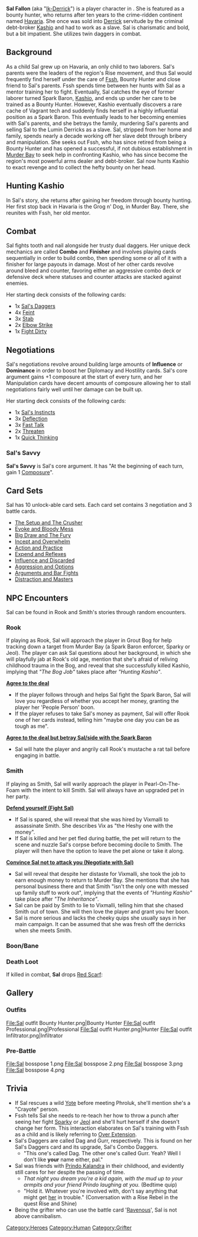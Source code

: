 {{stub}}

{{Character
| race = Human
| location = Havaria - Murder Bay
| faction = grifters
| faction2 = Independent - Bounty hunter
| title = Bounty Hunter
}}

{{quote|Sal's eyes suggest a bright mind, but the roughness of her hands show a hard life.|Sal's Compendium Description}}

'''Sal Fallon''' (aka "[[Ik-Derrick]]") is a player character in {{Gamename}}. She is featured as a bounty hunter, who returns after ten years to the crime-ridden continent named [[Havaria]]. She once was sold into [[Derrick]] servitude by the criminal debt-broker [[Kashio]] and had to work as a slave. Sal is charismatic and bold, but a bit impatient. She utilizes twin daggers in combat.

== Background ==

As a child Sal grew up on Havaria, an only child to two laborers. Sal's parents were the leaders of the region's Rise movement, and thus Sal would frequently find herself under the care of [[Fssh]], Bounty Hunter and close friend to Sal's parents. Fssh spends time between her hunts with Sal as a mentor training her to fight. Eventually, Sal catches the eye of former laborer turned Spark Baron, [[Kashio]], and ends up under her care to be trained as a Bounty Hunter. However, Kashio eventually discovers a rare cache of Vagrant tech and suddenly finds herself in a highly influential position as a Spark Baron. This eventually leads to her becoming enemies with Sal's parents, and she betrays the family, murdering Sal's parents and selling Sal to the Lumin Derricks as a slave. Sal, stripped from her home and family, spends nearly a decade working off her slave debt through bribery and manipulation. She seeks out Fssh, who has since retired from being a Bounty Hunter and has opened a successful, if not dubious establishment in [[Murder Bay]] to seek help in confronting Kashio, who has since become the region's most powerful arms dealer and debt-broker. Sal now hunts Kashio to exact revenge and to collect the hefty bounty on her head.

== Hunting Kashio ==
In Sal's story, she returns after gaining her freedom through bounty hunting. Her first stop back in Havaria is the Grog n' Dog, in Murder Bay. There, she reunites with Fssh, her old mentor.
== Combat ==

Sal fights tooth and nail alongside her trusty dual daggers. Her unique deck mechanics are called '''Combo''' and '''Finisher''' and involves playing cards sequentially in order to build combo, then spending some or all of it with a finisher for large payouts in damage. Most of her other cards revolve around bleed and counter, favoring either an aggressive combo deck or defensive deck where statuses and counter attacks are stacked against enemies.

Her starting deck consists of the following cards:
*1x [[Sal's Daggers]]
*4x [[Feint]]
*3x [[Stab]]
*2x [[Elbow Strike]]
*1x [[Fight Dirty]]

== Negotiations ==

Sal's negotiations revolve around building large amounts of '''Influence''' or '''Dominance''' in order to boost her Diplomacy and Hostility cards. Sal's core argument gains +1 composure at the start of every turn, and her Manipulation cards have decent amounts of composure allowing her to stall negotiations fairly well until her damage can be built up.

Her starting deck consists of the following cards:

* 1x [[Sal's Instincts]]
*3x [[Deflection]]
*3x [[Fast Talk]]
*2x [[Threaten]]
*1x [[Quick Thinking]]

=== Sal's Savvy ===
'''Sal's Savvy''' is Sal's core argument. It has "At the beginning of each turn, gain 1 [[Composure]]".

== Card Sets ==

Sal has 10 unlock-able card sets. Each card set contains 3 negotiation and 3 battle cards.

*[[The Setup and The Crusher]]
*[[Evoke and Bloody Mess]]
*[[Big Draw and The Fury]]
*[[Incept and Overwhelm]]
*[[Action and Practice]]
*[[Expend and Reflexes]]
*[[Influence and Discarded]]
*[[Aggression and Options]]
*[[Arguments and Bar Fights]]
*[[Distraction and Masters]]

== NPC Encounters ==
Sal can be found in Rook and Smith's stories through random encounters.

=== Rook ===
If playing as Rook, Sal will approach the player in Grout Bog for help tracking down a target from Murder Bay (a Spark Baron enforcer, Sparky or Jeol). The player can ask Sal questions about her background, in which she will playfully jab at Rook's old age, mention that she's afraid of reliving childhood trauma in the Bog, and reveal that she successfully killed Kashio, implying that ''"The Bog Job"'' takes place after ''"Hunting Kashio"''.

'''<u>Agree to the deal</u>'''

* If the player follows through and helps Sal fight the Spark Baron, Sal will love you regardless of whether you accept her money, granting the player her 'People Person' boon.
* If the player refuses to take Sal's money as payment, Sal will offer Rook one of her cards instead, telling him "maybe one day you can be as tough as me".

'''<u>Agree to the deal but betray Sal/side with the Spark Baron</u>'''

* Sal will hate the player and angrily call Rook's mustache a rat tail before engaging in battle.

=== Smith ===
If playing as Smith, Sal will warily approach the player in Pearl-On-The-Foam with the intent to kill Smith. Sal will always have an upgraded pet in her party.

'''<u>Defend yourself (Fight Sal)</u>'''

* If Sal is spared, she will reveal that she was hired by Vixmalli to assassinate Smith. She describes Vix as "the Heshy one with the money".
* If Sal is killed and her pet fled during battle, the pet will return to the scene and nuzzle Sal's corpse before becoming docile to Smith. The player will then have the option to leave the pet alone or take it along.

'''<u>Convince Sal not to attack you (Negotiate with Sal)</u>'''

* Sal will reveal that despite her distaste for Vixmalli, she took the job to earn enough money to return to Murder Bay. She mentions that she has personal business there and that Smith "isn't the only one with messed up family stuff to work out", implying that the events of ''"Hunting Kashio"'' take place after ''"The Inheritance"''.
* Sal can be paid by Smith to lie to Vixmalli, telling him that she chased Smith out of town. She will then love the player and grant you her boon.
* Sal is more serious and lacks the cheeky quips she usually says in her main campaign. It can be assumed that she was fresh off the derricks when she meets Smith.

===Boon/Bane===
{{Boon/Bane
|boon = People Person
|boonimage = people person
|boondesc = At the start of each negotiation, gain 2 Influence and 2 Dominance.
|bane = Wrong Side
|baneimage = wrong side
|banedesc = At the start of each negotiation, gain 1 Doubt.
}}

===Death Loot===
If killed in combat, '''Sal''' drops [[Red Scarf]]:<br/>
{{CardLink|Red Scarf}}


== Gallery ==

=== Outfits ===
<gallery>
File:Sal outfit Bounty Hunter.png|Bounty Hunter
File:Sal outfit Professional.png|Professional
File:Sal outfit Hunter.png|Hunter
File:Sal outfit Infiltrator.png|Infiltrator
</gallery>

=== Pre-Battle ===
<gallery>
File:Sal bosspose 1.png
File:Sal bosspose 2.png
File:Sal bosspose 3.png
File:Sal bosspose 4.png
</gallery>

== Trivia ==

* If Sal rescues a wild [[Yote]] before meeting Phroluk, she'll mention she's a "Crayote" person.
* Fssh tells Sal she needs to re-teach her how to throw a punch after seeing her fight [[Sparky]] or [[Jeol]] and she'll hurt herself if she doesn't change her form. This interaction elaborates on Sal's training with Fssh as a child and is likely referring to [[Over Extension]].
*Sal's Daggers are called Dag and Gurr, respectively. This is found on her Sal's Daggers card and its upgrade, Sal's Combo Daggers.
**"This one's called Dag. The other one's called Gurr. Yeah? Well I don't like '''your''' name either, pal."
*Sal was friends with [[Prindo Kalandra]] in their childhood, and evidently still cares for her despite the passing of time.
**''That night you dream you're a kid again, with the mud up to your armpits and your friend Prindo laughing at you.'' (Bedtime quip)
**"Hold it. Whatever you're involved with, don't say anything that might get [[Prindo Kalandra|her]] in trouble." (Conversation with a Rise Rebel in the quest Rise and Shine)
*Being the grifter who can use the battle card '[[Ravenous]]', Sal is not above cannibalism.

[[Category:Heroes]]
[[Category:Human]]
[[Category:Grifter]]